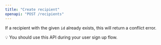 ```yaml
---
title: "Create recipient"
openapi: "POST /recipients"
---
```


If a recipient with the given `id` already exists, this will return a conflict error.

💡 You should use this API during your user sign up flow.
